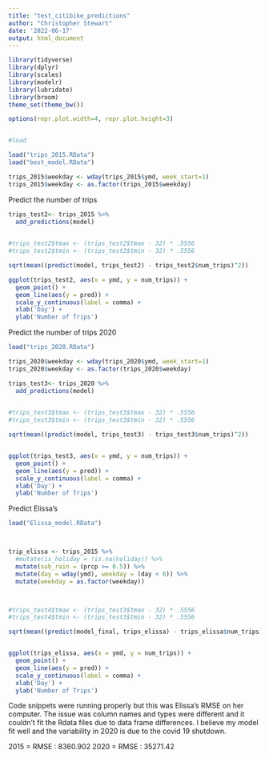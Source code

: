 ---
title: "test_citibike_predictions"
author: "Christopher Stewart"
date: '2022-06-17'
output: html_document
---


```{r}
library(tidyverse)
library(dplyr)
library(scales)
library(modelr)
library(lubridate)
library(broom)
theme_set(theme_bw())

options(repr.plot.width=4, repr.plot.height=3)


#load

load("trips_2015.RData")
load("best_model.RData")

trips_2015$weekday <- wday(trips_2015$ymd, week_start=1)
trips_2015$weekday <- as.factor(trips_2015$weekday)
```


Predict the number of trips
```{r}
trips_test2<- trips_2015 %>%
  add_predictions(model)
  

#trips_test2$tmax <- (trips_test2$tmax - 32) * .5556
#trips_test2$tmin <- (trips_test2$tmin - 32) * .5556

sqrt(mean((predict(model, trips_test2) - trips_test2$num_trips)^2))

ggplot(trips_test2, aes(x = ymd, y = num_trips)) +
  geom_point() +
  geom_line(aes(y = pred)) +
  scale_y_continuous(label = comma) + 
  xlab('Day') +
  ylab('Number of Trips') 
```
Predict the number of trips 2020
```{r}
load("trips_2020.RData")

trips_2020$weekday <- wday(trips_2020$ymd, week_start=1)
trips_2020$weekday <- as.factor(trips_2020$weekday)

trips_test3<- trips_2020 %>%
  add_predictions(model)
  

#trips_test3$tmax <- (trips_test3$tmax - 32) * .5556
#trips_test3$tmin <- (trips_test3$tmin - 32) * .5556

sqrt(mean((predict(model, trips_test3) - trips_test3$num_trips)^2))


ggplot(trips_test3, aes(x = ymd, y = num_trips)) +
  geom_point() +
  geom_line(aes(y = pred)) +
  scale_y_continuous(label = comma) + 
  xlab('Day') +
  ylab('Number of Trips')
```




Predict Elissa's 

```{r}

load("Elissa_model.RData")



trip_elissa <- trips_2015 %>%
  #mutate(is_holiday = !is.na(holiday)) %>%
  mutate(sub_rain = (prcp >= 0.5)) %>%
  mutate(day = wday(ymd), weekday = (day < 6)) %>% 
  mutate(weekday = as.factor(weekday))



#trips_test4$tmax <- (trips_test3$tmax - 32) * .5556
#trips_test4$tmin <- (trips_test3$tmin - 32) * .5556

sqrt(mean((predict(model_final, trips_elissa) - trips_elissa$num_trips)^2))


ggplot(trips_elissa, aes(x = ymd, y = num_trips)) +
  geom_point() +
  geom_line(aes(y = pred)) +
  scale_y_continuous(label = comma) + 
  xlab('Day') +
  ylab('Number of Trips')

```
Code snippets were running properly but this was Elissa's RMSE on her computer. The issue was column names and types were different and it couldn't fit the Rdata files due to data frame differences. I believe my model fit well and the variability in 2020 is due to the covid 19 shutdown. 

2015 = RMSE : 8360.902
2020 = RMSE : 35271.42



